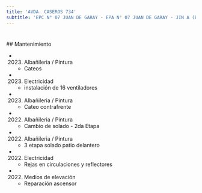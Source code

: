 ```yaml
---
title: 'AVDA. CASEROS 734'
subtitle: 'EPC N° 07 JUAN DE GARAY - EPA N° 07 JUAN DE GARAY - JIN A (EPCJS 07/05°) (SEDE)'
---
```


#


 ## Mantenimiento

*  (2023) Albañileria / Pintura 
    + Cateos

*  (2023) Electricidad 
    + instalación de 16 ventiladores

*  (2023) Albañileria / Pintura 
    + Cateo contrafrente

*  (2022) Albañileria / Pintura 
    + Cambio de solado - 2da Etapa

*  (2022) Albañileria / Pintura 
    + 3 etapa solado patio delantero

*  (2022) Electricidad 
    + Rejas en circulaciones y reflectores

*  (2022) Medios de elevación 
    + Reparación ascensor



